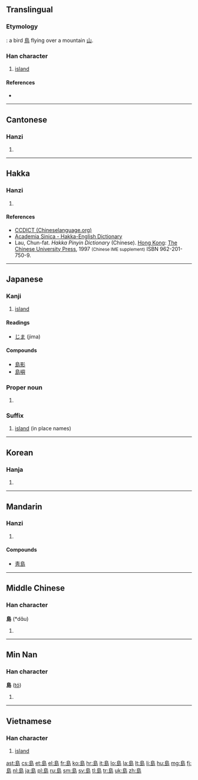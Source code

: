 {{also|岛|嶋|嶌|嶹}}
==Translingual==

===Etymology===
{{Han compound|鳥|山|ls=ic}}: a bird [[鳥]] flying over a mountain [[山]].

===Han character===
{{Han char|rn=46|rad=山|as=07|sn=10|four=2772<sub>7</sub>|canj=竹日卜山 (HAYU)}}

# [[island]]

====References====
* {{Han ref|kx=0312.040|dkj=08108|dj=0612.110|hdz=10775.140|uh=5CF6|ud=23798|bh=AE71|bd=44657}}

----

==Cantonese==

===Hanzi===
{{yue-hanzi|jyut=dou2|y=dou2|sim=岛}}

# {{defn|lang=yue|sort=山07}}

----

==Hakka==

===Hanzi===
{{hak-hanzi|poj=táu|gd=tau<sup>3</sup>, to<sup>3</sup> [Hailu, Siyan, Meixian]; tau<sup>3</sup>|hpy=dau3}}

# {{defn|lang=hak|sort=山07}}

====References====
*[http://www.chinalanguage.com/dictionaries/?mode=view&view=chardict&query=%E5%B3%B6 CCDICT (Chineselanguage.org)]
*[http://minhakka.ling.sinica.edu.tw/bkg/hakyin/search.php?DETAIL=1&LIMIT=id=42619&dbname=su_tian_1&graph=2 Academia Sinica - Hakka-English Dictionary]
*Lau, Chun-fat. ''Hakka Pinyin Dictionary'' (Chinese). [[Hong Kong]]: [[w:Chinese University of Hong Kong|The Chinese University Press]], 1997 <small>(Chinese IME supplement)</small> ISBN 962-201-750-9.

----

==Japanese==

===Kanji===
{{ja-kanji|grade=3|rs=山07}}

# [[island]]

====Readings====
* {{ja-readings|on=[[とう]] (tō)|kun=[[しま]] (shima)}} [[じま]] (jima)

====Compounds====
* [[島影]]
* [[島嶼]]

===Proper noun===
{{ja-pos|k|proper|hira=しま|rom=Shima}}

# {{surname|lang=ja|sort=しま}}

===Suffix===
{{ja-pos|k|suffix|hira=とう|rom=-tō}}
# [[island]] (in place names)

----

==Korean==

===Hanja===
{{ko-hanja|hangeul=도|eumhun=섬|rv=do|mr=to}}

# {{defn|lang=ko|sort=山07}}

----

==Mandarin==

===Hanzi===
{{cmn-hanzi|sim=岛|pin=[[dǎo]] ([[dao3]])|wg=tao<sup>3</sup>}}

# {{defn|lang=cmn|sort=山07}}

====Compounds====
* [[靑島]]

----

==Middle Chinese==

===Han character===
'''島''' (*dɑ̌u)<!--note: the vowel "ɑ" is an IPA symbol, and is thus different from the vowel "a"; asterisk indicates that this character appears more than four times in the Tang Dynasty corpus of literature-->

# {{defn|zhx-mid}}

----

==Min Nan==

===Han character===
'''島''' ([[tó]])

# {{defn|nan}}

----

==Vietnamese==

===Han character===
{{vi-hantu|[[đảo]], [[láo]]|rs=山07}}

# [[island]]

[[ast:島]]
[[cs:島]]
[[et:島]]
[[el:島]]
[[fr:島]]
[[ko:島]]
[[hr:島]]
[[it:島]]
[[lo:島]]
[[la:島]]
[[lt:島]]
[[li:島]]
[[hu:島]]
[[mg:島]]
[[fj:島]]
[[nl:島]]
[[ja:島]]
[[pl:島]]
[[ru:島]]
[[sm:島]]
[[sv:島]]
[[tl:島]]
[[tr:島]]
[[uk:島]]
[[zh:島]]